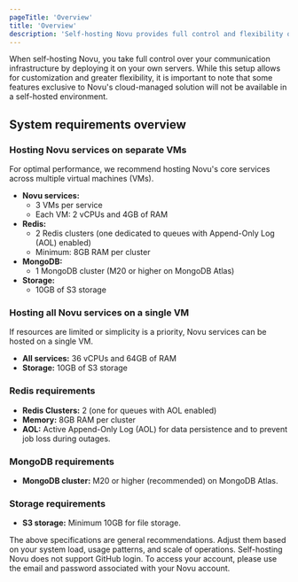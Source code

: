 ```yaml
---
pageTitle: 'Overview'
title: 'Overview'
description: 'Self-hosting Novu provides full control and flexibility over your notification infrastructure, with specific system requirements for optimal performance across VMs, Redis, MongoDB, and S3 storage.'
---
```


When self-hosting Novu, you take full control over your communication infrastructure by deploying it on your own servers. While this setup allows for customization and greater flexibility, it is important to note that some features exclusive to Novu's cloud-managed solution will not be available in a self-hosted environment.

## System requirements overview

### Hosting Novu services on separate VMs

For optimal performance, we recommend hosting Novu's core services across multiple virtual machines (VMs).

- **Novu services:**
  - 3 VMs per service
  - Each VM: 2 vCPUs and 4GB of RAM
- **Redis:**
  - 2 Redis clusters (one dedicated to queues with Append-Only Log (AOL) enabled)
  - Minimum: 8GB RAM per cluster
- **MongoDB:**
  - 1 MongoDB cluster (M20 or higher on MongoDB Atlas)
- **Storage:**
  - 10GB of S3 storage

### Hosting all Novu services on a single VM

If resources are limited or simplicity is a priority, Novu services can be hosted on a single VM.

- **All services:** 36 vCPUs and 64GB of RAM
- **Storage:** 10GB of S3 storage

### Redis requirements

- **Redis Clusters:** 2 (one for queues with AOL enabled)
- **Memory:** 8GB RAM per cluster
- **AOL:** Active Append-Only Log (AOL) for data persistence and to prevent job loss during outages.

### MongoDB requirements

- **MongoDB cluster:** M20 or higher (recommended) on MongoDB Atlas.

### Storage requirements

- **S3 storage:** Minimum 10GB for file storage.

<Callout type="info">
  The above specifications are general recommendations. Adjust them based on your system load, usage
  patterns, and scale of operations.
</Callout>

<Callout type="warn">
  Self-hosting Novu does not support GitHub login. To access your account, please use the email and
  password associated with your Novu account.
</Callout>
